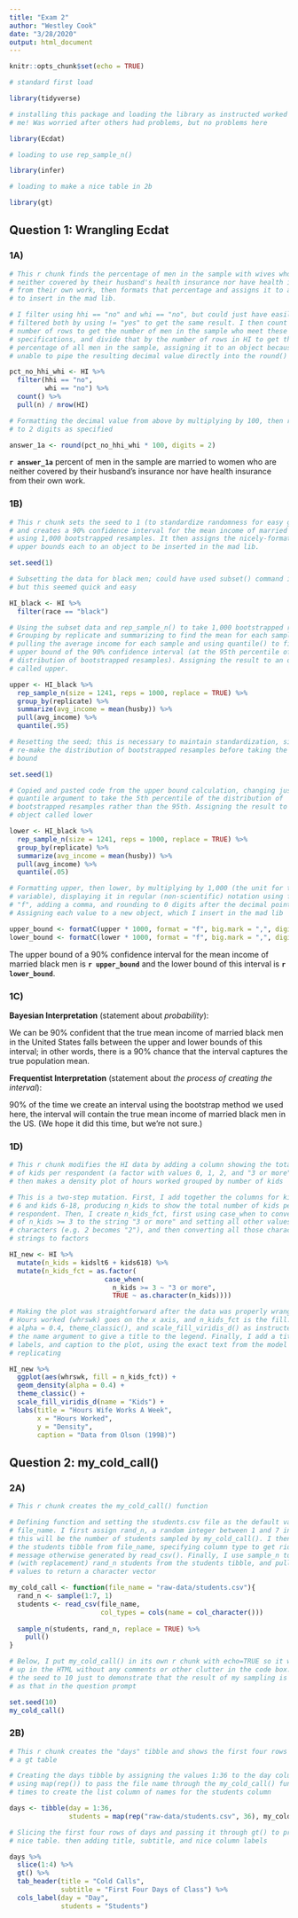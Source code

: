 ```yaml
---
title: "Exam 2"
author: "Westley Cook"
date: "3/28/2020"
output: html_document
---
```


```r
knitr::opts_chunk$set(echo = TRUE)

# standard first load

library(tidyverse)

# installing this package and loading the library as instructed worked fine for
# me! Was worried after others had problems, but no problems here

library(Ecdat)

# loading to use rep_sample_n()

library(infer)

# loading to make a nice table in 2b

library(gt)

```

## Question 1: Wrangling Ecdat

### 1A)

```r

# This r chunk finds the percentage of men in the sample with wives who are
# neither covered by their husband's health insurance nor have health insurance
# from their own work, then formats that percentage and assigns it to an object
# to insert in the mad lib.

# I filter using hhi == "no" and whi == "no", but could just have easily
# filtered both by using != "yes" to get the same result. I then count the
# number of rows to get the number of men in the sample who meet these
# specifications, and divide that by the number of rows in HI to get the
# percentage of all men in the sample, assigning it to an object because I was
# unable to pipe the resulting decimal value directly into the round() function

pct_no_hhi_whi <- HI %>% 
  filter(hhi == "no",
         whi == "no") %>% 
  count() %>% 
  pull(n) / nrow(HI)

# Formatting the decimal value from above by multiplying by 100, then rounding
# to 2 digits as specified

answer_1a <- round(pct_no_hhi_whi * 100, digits = 2)

```

**`r answer_1a`** percent of men in the sample are married to women who are neither covered by their husband’s insurance nor have health insurance from their own work.

### 1B)

```r

# This r chunk sets the seed to 1 (to standardize randomness for easy grading)
# and creates a 90% confidence interval for the mean income of married black men
# using 1,000 bootstrapped resamples. It then assigns the nicely-formatted lower and
# upper bounds each to an object to be inserted in the mad lib.

set.seed(1)

# Subsetting the data for black men; could have used subset() command instead,
# but this seemed quick and easy

HI_black <- HI %>% 
  filter(race == "black")

# Using the subset data and rep_sample_n() to take 1,000 bootstrapped resamples.
# Grouping by replicate and summarizing to find the mean for each sample, then
# pulling the average income for each sample and using quantile() to find the
# upper bound of the 90% confidence interval (at the 95th percentile of the
# distribution of bootstrapped resamples). Assigning the result to an object
# called upper.

upper <- HI_black %>% 
  rep_sample_n(size = 1241, reps = 1000, replace = TRUE) %>% 
  group_by(replicate) %>% 
  summarize(avg_income = mean(husby)) %>% 
  pull(avg_income) %>% 
  quantile(.95)

# Resetting the seed; this is necessary to maintain standardization, since I
# re-make the distribution of bootstrapped resamples before taking the lower
# bound

set.seed(1)

# Copied and pasted code from the upper bound calculation, changing just the
# quantile argument to take the 5th percentile of the distribution of
# bootstrapped resamples rather than the 95th. Assigning the result to a new
# object called lower

lower <- HI_black %>% 
  rep_sample_n(size = 1241, reps = 1000, replace = TRUE) %>% 
  group_by(replicate) %>% 
  summarize(avg_income = mean(husby)) %>% 
  pull(avg_income) %>% 
  quantile(.05)

# Formatting upper, then lower, by multiplying by 1,000 (the unit for the income
# variable), displaying it in regular (non-scientific) notation using format =
# "f", adding a comma, and rounding to 0 digits after the decimal point.
# Assigning each value to a new object, which I insert in the mad lib

upper_bound <- formatC(upper * 1000, format = "f", big.mark = ",", digits = 0)
lower_bound <- formatC(lower * 1000, format = "f", big.mark = ",", digits = 0)

```

The upper bound of a 90% confidence interval for the mean income of married black men is
**`r upper_bound`** and the lower bound of this interval is **`r lower_bound`**.

### 1C)

**Bayesian Interpretation** (statement about *probability*):

We can be 90% confident that the true mean income of married black men in the United States falls between the upper and lower bounds of this interval; in other words, there is a 90% chance that the interval captures the true population mean.

**Frequentist Interpretation** (statement about *the process of creating the interval*):

90% of the time we create an interval using the bootstrap method we used here, the interval will contain the true mean income of married black men in the US. (We hope it did this time, but we're not sure.)

### 1D)

```r

# This r chunk modifies the HI data by adding a column showing the total number
# of kids per respondent (a factor with values 0, 1, 2, and "3 or more"). It
# then makes a density plot of hours worked grouped by number of kids

# This is a two-step mutation. First, I add together the columns for kids under
# 6 and kids 6-18, producing n_kids to show the total number of kids per
# respondent. Then, I create n_kids_fct, first using case_when to convert values
# of n_kids >= 3 to the string "3 or more" and setting all other values to
# characters (e.g. 2 becomes "2"), and then converting all those character
# strings to factors

HI_new <- HI %>% 
  mutate(n_kids = kidslt6 + kids618) %>% 
  mutate(n_kids_fct = as.factor(
                        case_when(
                          n_kids >= 3 ~ "3 or more",
                          TRUE ~ as.character(n_kids))))

# Making the plot was straightforward after the data was properly wrangled.
# Hours worked (whrswk) goes on the x axis, and n_kids_fct is the fill. I use
# alpha = 0.4, theme_classic(), and scale_fill_viridis_d() as instructed, adding
# the name argument to give a title to the legend. Finally, I add a title, axis
# labels, and caption to the plot, using the exact text from the model plot I'm
# replicating

HI_new %>% 
  ggplot(aes(whrswk, fill = n_kids_fct)) +
  geom_density(alpha = 0.4) +
  theme_classic() +
  scale_fill_viridis_d(name = "Kids") +
  labs(title = "Hours Wife Works A Week",
       x = "Hours Worked",
       y = "Density",
       caption = "Data from Olson (1998)")

```

## Question 2: my_cold_call()

### 2A)

```r

# This r chunk creates the my_cold_call() function

# Defining function and setting the students.csv file as the default value for
# file_name. I first assign rand_n, a random integer between 1 and 7 inclusive;
# this will be the number of students sampled by my_cold_call(). I then assign
# the students tibble from file_name, specifying column type to get rid of a
# message otherwise generated by read_csv(). Finally, I use sample_n to sample
# (with replacement) rand_n students from the students tibble, and pull() the
# values to return a character vector

my_cold_call <- function(file_name = "raw-data/students.csv"){
  rand_n <- sample(1:7, 1)
  students <- read_csv(file_name,
                       col_types = cols(name = col_character()))
  
  sample_n(students, rand_n, replace = TRUE) %>% 
    pull()
}

# Below, I put my_cold_call() in its own r chunk with echo=TRUE so it will show
# up in the HTML without any comments or other clutter in the code box. I set
# the seed to 10 just to demonstrate that the result of my sampling is the same
# as that in the question prompt

```

```r

set.seed(10)
my_cold_call()

```

### 2B)

```r

# This r chunk creates the "days" tibble and shows the first four rows of it in
# a gt table

# Creating the days tibble by assigning the values 1:36 to the day column and
# using map(rep()) to pass the file name through the my_cold_call() function 36
# times to create the list column of names for the students column

days <- tibble(day = 1:36,
               students = map(rep("raw-data/students.csv", 36), my_cold_call))

# Slicing the first four rows of days and passing it through gt() to produce a
# nice table. then adding title, subtitle, and nice column labels

days %>% 
  slice(1:4) %>% 
  gt() %>% 
  tab_header(title = "Cold Calls",
             subtitle = "First Four Days of Class") %>% 
  cols_label(day = "Day",
             students = "Students")

```



